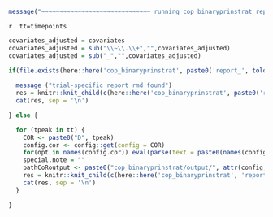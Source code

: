 ```r
message("~~~~~~~~~~~~~~~~~~~~~~~~~~~~~~ running cop_binaryprinstrat report ~~~~~~~~~~~~~~~~~~~~~~~~~")
```

`r 
tt=timepoints
`


```r

covariates_adjusted = covariates
covariates_adjusted = sub("\\~\\.\\+","",covariates_adjusted)
covariates_adjusted = sub("_","",covariates_adjusted)

if(file.exists(here::here('cop_binaryprinstrat', paste0('report_', tolower(study_name), '.Rmd')))) {
  
  message ("trial-specific report rmd found")
  res = knitr::knit_child(c(here::here('cop_binaryprinstrat', paste0('report_', tolower(study_name), '.Rmd'))), quiet = TRUE)
  cat(res, sep = '\n')

} else {

  for (tpeak in tt) {
    COR <- paste0("D", tpeak)
    config.cor <- config::get(config = COR)
    for(opt in names(config.cor)) eval(parse(text = paste0(names(config.cor[opt])," <- config.cor[[opt]]")))
    special.note = ""
    pathCoRoutput <- paste0("cop_binaryprinstrat/output/", attr(config,"config"), "/", COR)
    res = knitr::knit_child(c(here::here('cop_binaryprinstrat', 'report_sub.Rmd')), quiet = TRUE)
    cat(res, sep = '\n')
  }

}
```
